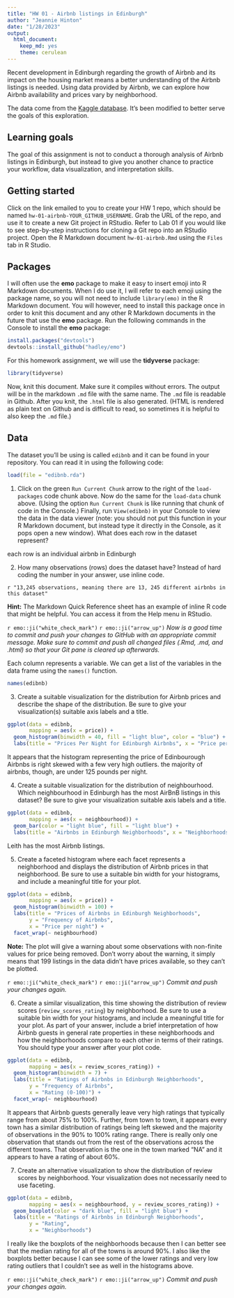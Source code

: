 ---
title: "HW 01 - Airbnb listings in Edinburgh"
author: "Jeannie Hinton"
date: "1/28/2023"
output: 
  html_document: 
    keep_md: yes
    theme: cerulean
---


Recent development in Edinburgh regarding the growth of Airbnb and its impact on the housing market means a better understanding of the Airbnb listings is needed. Using data provided by Airbnb, we can explore how Airbnb availability and prices vary by neighborhood.

The data come from the [Kaggle database](https://www.kaggle.com/thoroc/edinburgh-inside-airbnb/version/2). It's 
been modified to better serve the goals of this exploration.

## Learning goals

The goal of this assignment is not to conduct a thorough analysis of Airbnb listings in Edinburgh, but instead to give you another chance to practice your workflow, data visualization, and interpretation skills.


## Getting started

Click on the link emailed to you to create your HW 1 repo, which should be named `hw-01-airbnb-YOUR_GITHUB_USERNAME`. Grab the URL of the repo, and use it to create a new Git project in RStudio. Refer to Lab 01 if you would like to see step-by-step instructions for cloning a Git repo into an RStudio project.  Open the R Markdown document `hw-01-airbnb.Rmd` using the `Files` tab in R Studio.


## Packages

I will often use the **emo** package to make it easy to insert emoji into R Markdown documents. When I do use it, I will refer to each emoji using the package name, so you will not need to include `library(emo)` in the R Markdown document.  You will however, need to install this package once in order to knit this document and any other R Markdown documents in the future that use the **emo** package.  Run the following commands in the Console to install the **emo** package:

```{r eval = FALSE}
install.packages("devtools")
devtools::install_github("hadley/emo")
```

For this homework assignment, we will use the **tidyverse** package:

```{r load-packages, message=FALSE}
library(tidyverse)
```
Now, knit this document. Make sure it compiles without errors. The output will be in the markdown `.md` file with the same name.  The `.md` file is readable in Github.  After you knit, the `.html` file is also generated.  (HTML is rendered as plain text on Github and is difficult to read, so sometimes it is helpful to also keep the `.md` file.)

## Data

The dataset you'll be using is called `edibnb` and it can be found in your repository.  You can read it in using the following code:

```{r}
load(file = "edibnb.rda")
```


1. Click on the green `Run Current Chunk` arrow to the right of the `load-packages` code chunk above.  Now do the same for the `load-data` chunk above. (Using the option `Run Current Chunk` is like running that chunk of code in the Console.)  Finally, run `View(edibnb)` in your Console to view the data in the data viewer (note: you should not put this function in your R Markdown document, but instead type it directly in the Console, as it pops open a new window). What does each row in the dataset represent?

  each row is an individual airbnb in Edinburgh


2. How many observations (rows) does the dataset have? Instead of hard coding the number in your answer, use inline code. 

  `r "13,245 observations, meaning there are 13, 245 different airbnbs in this dataset" `

**Hint:** The Markdown Quick Reference sheet has an example of inline R code that might be helpful. You can access it from the Help menu in RStudio.

`r emo::ji("white_check_mark")` `r emo::ji("arrow_up")` *Now is a good time to commit and push your changes to GitHub with an appropriate commit message. Make sure to commit and push all changed files (.Rmd, .md, and .html) so that your Git pane is cleared up afterwards.*

Each column represents a variable. We can get a list of the variables in the data frame using the `names()` function.

```{r}
names(edibnb)
```
3.  Create a suitable visualization for the distribution for Airbnb prices and describe the shape of the distribution.  Be sure to give your visualization(s) suitable axis labels and a title.

```{r, fig.fullwidth = TRUE}
ggplot(data = edibnb, 
       mapping = aes(x = price)) +
  geom_histogram(binwidth = 40, fill = "light blue", color = "blue") +
  labs(title = "Prices Per Night for Edinburgh Airbnbs", x = "Price per night", y = "Frequency of Airbnbs")
```
  It appears that the histogram representing the price of Edinbourough Airbnbs is right skewed with a few very high outliers. the majority of airbnbs, though, are under 125 pounds per night.  
  
  
4.  Create a suitable visualization for the distribution of neighbourhood.  Which neighbourhood in Edinburgh has the most AirBnB listings in this dataset?  Be sure to give your visualization suitable axis labels and a title.
```{r}
ggplot(data = edibnb, 
       mapping = aes(x = neighbourhood)) +
  geom_bar(color = "light blue", fill = "light blue") +
  labs(title = "Airbnbs in Edinburgh Neighborhoods", x = "Neighborhoods", y = "Frequency of Airbnbs")
```
   Leith has the most Airbnb listings. 

5. Create a faceted histogram where each facet represents a neighborhood and displays the distribution of Airbnb prices in that neighborhood. Be sure to use a suitable bin width for your histograms, and include a meaningful title for your plot.

```{r}
ggplot(data = edibnb, 
       mapping = aes(x = price)) +
  geom_histogram(binwidth = 100) +
  labs(title = "Prices of Airbnbs in Edinburgh Neighborhoods",
       y = "Frequency of Airbnbs",
       x = "Price per night") +
  facet_wrap(~ neighbourhood)
```
**Note:** The plot will give a warning about some observations with non-finite values for price being removed. Don't worry about the warning, it simply means that 199 listings in the data didn't have prices available, so they can't be plotted.

`r emo::ji("white_check_mark")` `r emo::ji("arrow_up")` *Commit and push your changes again.*

6. Create a similar visualization, this time showing the distribution of review scores (`review_scores_rating`) by neighborhood.  Be sure to use a suitable bin width for your histograms, and include a meaningful title for your plot.  As part of your answer, include a brief interpretation of how Airbnb guests in general rate properties in these neighborhoods and how the neighborhoods compare to each other in terms of their ratings.  You should type your answer after your plot code.

```{r}
ggplot(data = edibnb, 
       mapping = aes(x = review_scores_rating)) +
  geom_histogram(binwidth = 7) +
  labs(title = "Ratings of Airbnbs in Edinburgh Neighborhoods",
       y = "Frequency of Airbnbs",
       x = "Rating (0-100)") +
  facet_wrap(~ neighbourhood)
```
  It appears that Airbnb guests generally leave very high ratings that typically range from about 75% to 100%. Further, from town to town, it appears every town has a similar distribution of ratings being left skewed and the majority of observations in the 90% to 100% rating range. There is really only one observation that stands out from the rest of the observations across the different towns. That observation is the one in the town marked "NA" and it appears to have a rating of about 60%. 

7.  Create an alternative visualization to show the distribution of review scores by neighborhood.  Your visualization does not necessarily need to use faceting.

```{r}
ggplot(data = edibnb, 
       mapping = aes(x = neighbourhood, y = review_scores_rating)) +
  geom_boxplot(color = "dark blue", fill = "light blue") +
  labs(title = "Ratings of Airbnbs in Edinburgh Neighborhoods",
       y = "Rating",
       x = "Neighborhoods")
```
I really like the boxplots of the neighborhoods because then I can better see that the median rating for all of the towns is around 90%. I also like the boxplots better because I can see some of the lower ratings and very low rating outliers that I couldn't see as well in the histograms above. 

`r emo::ji("white_check_mark")` `r emo::ji("arrow_up")` *Commit and push your changes again.*
